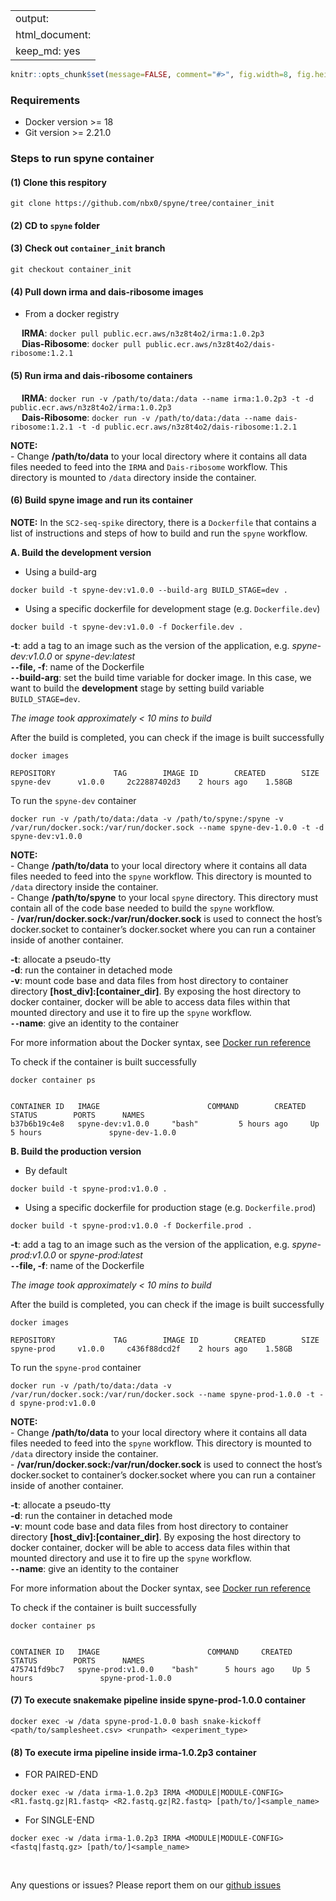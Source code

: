 
---
output:
  html_document:
      keep_md: yes
---

<!-- README.md is generated from README.Rmd. Please edit that file -->

```{r setup, include=FALSE, echo=FALSE, message=FALSE, warning=FALSE}
knitr::opts_chunk$set(message=FALSE, comment="#>", fig.width=8, fig.height=8, fig.align="center")
```

### Requirements

- Docker version >= 18
- Git version >= 2.21.0

### Steps to run spyne container

#### (1) Clone this respitory

```
git clone https://github.com/nbx0/spyne/tree/container_init
``` 

#### (2) CD to `spyne` folder 

#### (3) Check out `container_init` branch

```
git checkout container_init 
```

#### (4) Pull down irma and dais-ribosome images

- From a docker registry

&emsp; **IRMA**: `docker pull public.ecr.aws/n3z8t4o2/irma:1.0.2p3` <br>
&emsp; **Dias-Ribosome**: `docker pull public.ecr.aws/n3z8t4o2/dais-ribosome:1.2.1`

#### (5) Run **irma** and **dais-ribosome** containers

&emsp; **IRMA**: `docker run -v /path/to/data:/data --name irma:1.0.2p3 -t -d public.ecr.aws/n3z8t4o2/irma:1.0.2p3` <br>
&emsp; **Dais-Ribosome**: `docker run -v /path/to/data:/data --name dais-ribosome:1.2.1 -t -d public.ecr.aws/n3z8t4o2/dais-ribosome:1.2.1`

**NOTE:** <br>
- Change __/path/to/data__ to your local directory where it contains all data files needed to feed into the `IRMA` and `Dais-ribosome` workflow. This directory is mounted to `/data` directory inside the container. <br>

#### (6) Build **spyne** image and run its container

__NOTE:__ In the `SC2-seq-spike` directory, there is a `Dockerfile` that contains a list of instructions and steps of how to build and run the `spyne` workflow.

**A. Build the development version**

- Using a build-arg

```
docker build -t spyne-dev:v1.0.0 --build-arg BUILD_STAGE=dev .
```

- Using a specific dockerfile for development stage (e.g. `Dockerfile.dev`)

```
docker build -t spyne-dev:v1.0.0 -f Dockerfile.dev .
```

**-t**: add a tag to an image such as the version of the application, e.g. *spyne-dev:v1.0.0* or *spyne-dev:latest* <br>
**`--`file, -f**: name of the Dockerfile <br>
**`--`build-arg**: set the build time variable for docker image. In this case, we want to build the **development** stage by setting build variable `BUILD_STAGE=dev`. <br>

_The image took approximately < 10 mins to build_

After the build is completed, you can check if the image is built successfully

```
docker images

REPOSITORY             TAG        IMAGE ID        CREATED        SIZE
spyne-dev      v1.0.0     2c22887402d3    2 hours ago    1.58GB
```

To run the `spyne-dev` container

```    
docker run -v /path/to/data:/data -v /path/to/spyne:/spyne -v /var/run/docker.sock:/var/run/docker.sock --name spyne-dev-1.0.0 -t -d spyne-dev:v1.0.0 
```

**NOTE:** <br>
- Change __/path/to/data__ to your local directory where it contains all data files needed to feed into the `spyne` workflow. This directory is mounted to `/data` directory inside the container. <br>
- Change __/path/to/spyne__ to your local `spyne` directory. This directory must contain all of the code base needed to build the `spyne` workflow. <br>
- **/var/run/docker.sock:/var/run/docker.sock** is used to connect the host's docker.socket to container's docker.socket where you can run a container inside of another container. <br>

**-t**: allocate a pseudo-tty <br>
**-d**: run the container in detached mode <br>
**-v**: mount code base and data files from host directory to container directory **[host_div]:[container_dir]**. By exposing the host directory to docker container, docker will be able to access data files within that mounted directory and use it to fire up the `spyne` workflow.  <br>
**`--`name**: give an identity to the container <br>

For more information about the Docker syntax, see [Docker run reference](https://docs.docker.com/engine/reference/run/)

To check if the container is built successfully

```
docker container ps


CONTAINER ID   IMAGE                        COMMAND        CREATED         STATUS        PORTS      NAMES
b37b6b19c4e8   spyne-dev:v1.0.0     "bash"         5 hours ago     Up 5 hours               spyne-dev-1.0.0
```

**B. Build the production version**

- By default

```
docker build -t spyne-prod:v1.0.0 .
```

- Using a specific dockerfile for production stage (e.g. `Dockerfile.prod`)

```
docker build -t spyne-prod:v1.0.0 -f Dockerfile.prod .
```

**-t**: add a tag to an image such as the version of the application, e.g. *spyne-prod:v1.0.0* or *spyne-prod:latest* <br>
**`--`file, -f**: name of the Dockerfile

_The image took approximately < 10 mins to build_

After the build is completed, you can check if the image is built successfully

```
docker images

REPOSITORY             TAG        IMAGE ID        CREATED        SIZE
spyne-prod     v1.0.0     c436f88dcd2f    2 hours ago    1.58GB
```

To run the `spyne-prod` container

```    
docker run -v /path/to/data:/data -v /var/run/docker.sock:/var/run/docker.sock --name spyne-prod-1.0.0 -t -d spyne-prod:v1.0.0 
```

**NOTE:** <br>
- Change __/path/to/data__ to your local directory where it contains all data files needed to feed into the `spyne` workflow. This directory is mounted to `/data` directory inside the container. <br>
- **/var/run/docker.sock:/var/run/docker.sock** is used to connect the host's docker.socket to container's docker.socket where you can run a container inside of another container. <br>

**-t**: allocate a pseudo-tty <br>
**-d**: run the container in detached mode <br>
**-v**: mount code base and data files from host directory to container directory **[host_div]:[container_dir]**. By exposing the host directory to docker container, docker will be able to access data files within that mounted directory and use it to fire up the `spyne` workflow.  <br>
**`--`name**: give an identity to the container <br>

For more information about the Docker syntax, see [Docker run reference]()

To check if the container is built successfully

```
docker container ps


CONTAINER ID   IMAGE                        COMMAND     CREATED        STATUS        PORTS      NAMES
475741fd9bc7   spyne-prod:v1.0.0    "bash"      5 hours ago    Up 5 hours               spyne-prod-1.0.0
```

#### (7) To execute snakemake pipeline inside **spyne-prod-1.0.0** container

```
docker exec -w /data spyne-prod-1.0.0 bash snake-kickoff <path/to/samplesheet.csv> <runpath> <experiment_type>
```

#### (8) To execute irma pipeline inside **irma-1.0.2p3** container

- FOR PAIRED-END

```
docker exec -w /data irma-1.0.2p3 IRMA <MODULE|MODULE-CONFIG> <R1.fastq.gz|R1.fastq> <R2.fastq.gz|R2.fastq> [path/to/]<sample_name>
```

- For SINGLE-END

```
docker exec -w /data irma-1.0.2p3 IRMA <MODULE|MODULE-CONFIG> <fastq|fastq.gz> [path/to/]<sample_name>
```

<br>

Any questions or issues? Please report them on our [github issues](https://github.com/nbx0/spyne/issues)

<br>


